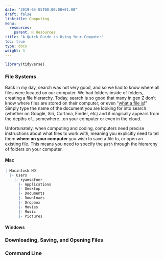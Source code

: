 ```yaml
---
date: "2019-05-05T00:00:00+01:00"
draft: false
linktitle: Computing
menu:
  resources:
    parent: R Resources
title: "A Quick Guide to Using Your Computer"
toc: true
type: docs
weight: 3
---
```


```r
library(tidyverse)
```

### File Systems

Back in my day, search was not very good, and so we had to know where all files were located on our computer. We had folders inside of folders, creating a file hierarchy. Today, search is so good that many in gen Z don't know where files are stored on their computer, or even "[what a file is](https://cseducators.stackexchange.com/questions/5551/what-is-a-file?rq=1)!" Simply type the name of the document you are looking for into search (whether on Google, Siri, Cortana, Finder, etc) and it magically appears from the depths of...somewhere...on your computer or even in the cloud.

Unfortunately, when computing and coding, computers need precise instructions about what files to work with, meaning you explicitly need to tell them **where on your computer** you wish to save a file to, or open an existing file. This means you need to specify the `path` through the hierarchy of folders on your computer.

#### Mac

```r
| Macintosh HD
  |- Users
    |- ryansafner
      |- Applications
      |- Desktop
      |- Documents
      |- Downloads
      |- Dropbox
      |- Movies
      |- Music
      |- Pictures
```

#### Windows


### Downloading, Saving, and Opening Files

### Command Line

